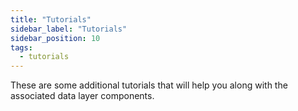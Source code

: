 ```yaml
---
title: "Tutorials"
sidebar_label: "Tutorials"
sidebar_position: 10
tags:
  - tutorials
---
```


<Intro>
  These are some additional tutorials that will help you along with the associated data layer components.
</Intro>

<DocCardList/>
